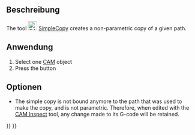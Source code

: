 <languages/>

{{Docnav
|[[CAM_Array|Array]]
|[[CAM_ThreadMilling|ThreadMilling]]
|[[CAM_Workbench|CAM]]
|IconL=CAM_Array.svg
|IconR=CAM_ThreadMilling.svg
|IconC=Workbench_CAM.svg
}}

{{GuiCommand
|Name=CAM SimpleCopy
|MenuLocation=CAM → Path Modification → Simple Copy
|Workbenches=[[CAM_Workbench|CAM]]
|SeeAlso=[[CAM_Copy|CAM Copy]]
}}

<span id="Description"></span>
==Beschreibung==

The tool [[Image:CAM_SimpleCopy.svg|24px]] [[CAM_SimpleCopy|SimpleCopy]] creates a non-parametric copy of a given path.

<span id="Usage"></span>
==Anwendung==

# Select one [[CAM_Workbench|CAM]] object
# Press the {{KEY|[[Image:CAM_SimpleCopy.svg|16px]] [[CAM_SimpleCopy|Simple Copy]]}} button

<span id="Options"></span>
==Optionen== 

* The simple copy is not bound anymore to the path that was used to make the copy, and is not parametric. Therefore, when edited with the [[CAM_Inspect|CAM Inspect]] tool, any change made to its G-code will be retained.


{{Docnav
|[[CAM_Array|Array]]
|[[CAM_ThreadMilling|ThreadMilling]]
|[[CAM_Workbench|CAM]]
|IconL=CAM_Array.svg
|IconR=CAM_ThreadMilling.svg
|IconC=Workbench_CAM.svg
}}

{{CAM_Tools_navi{{#translation:}}}}
{{Userdocnavi{{#translation:}}}}